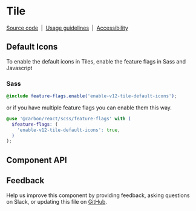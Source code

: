 
# Tile

[Source code](https://github.com/carbon-design-system/carbon/tree/main/packages/react/src/components/Tile)
&nbsp;|&nbsp;
[Usage guidelines](https://www.carbondesignsystem.com/components/tile/usage)
&nbsp;|&nbsp;
[Accessibility](https://www.carbondesignsystem.com/components/tile/accessibility)

## Default Icons

To enable the default icons in Tiles, enable the feature flags in Sass and
Javascript

### Sass

```scss
@include feature-flags.enable('enable-v12-tile-default-icons');
```

or if you have multiple feature flags you can enable them this way.

```scss
@use '@carbon/react/scss/feature-flags' with (
  $feature-flags: (
    'enable-v12-tile-default-icons': true,
  )
);
```

<Preview>
  <div style={{ width: '1018px', maxWidth: '100%' }}>
    <Story id="experimental-improved-contrast-tile--clickable" />
  </div>
  <div style={{ width: '1018px', maxWidth: '100%' }}>
    <Story id="experimental-improved-contrast-tile--expandable" />
  </div>
  <div style={{ width: '1018px', maxWidth: '100%' }}>
    <Story id="experimental-improved-contrast-tile--multi-select" />
  </div>
  <div style={{ width: '1018px', maxWidth: '100%' }}>
    <Story id="experimental-improved-contrast-tile--radio" />
  </div>
  <div style={{ width: '1018px', maxWidth: '100%' }}>
    <Story id="experimental-improved-contrast-tile--selectable" />
  </div>
</Preview>

## Component API

<Props />

## Feedback

Help us improve this component by providing feedback, asking questions on Slack,
or updating this file on
[GitHub](https://github.com/carbon-design-system/carbon/edit/main/packages/react/src/components/Tile/Tile.mdx).
